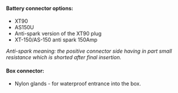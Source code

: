 #### Battery connector options:

- XT90
- AS150U
- Anti-spark version of the XT90 plug
- XT-150/AS-150 anti spark 150Amp

_Anti-spark meaning: the positive connector side having in part small resistance which is shorted after final insertion._

#### Box connector:

- Nylon glands - for waterproof entrance into the box.
